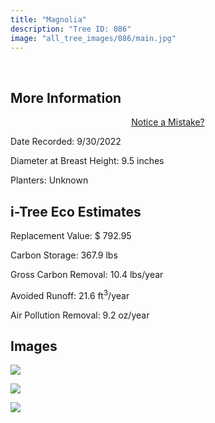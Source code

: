 ```yaml
---
title: "Magnolia"
description: "Tree ID: 086"
image: "all_tree_images/086/main.jpg"
---
```


<br>

## **More Information**
::: column-margin
<center><a class="button" href="https://forms.gle/W6f5nwYxrM33hF4f7">Notice a Mistake?</a></center>
:::


Date Recorded:  9/30/2022

Diameter at Breast Height:  9.5  inches

Planters:  Unknown

## **i-Tree Eco Estimates**


 Replacement Value: $ 792.95

 Carbon Storage:  367.9  lbs

 Gross Carbon Removal:  10.4  lbs/year

 Avoided Runoff:  21.6  ft<sup>3</sup>/year

 Air Pollution Removal:  9.2  oz/year

## **Images**


 ![](all_tree_images/086/IMG_6615.jpg)

 ![](all_tree_images/086/IMG_6616.jpg)

 ![](all_tree_images/086/main.jpg)
